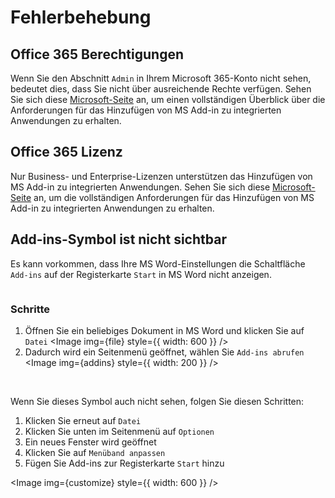 
# Fehlerbehebung

## Office 365 Berechtigungen

Wenn Sie den Abschnitt `Admin` in Ihrem Microsoft 365-Konto nicht sehen, bedeutet dies,
dass Sie nicht über ausreichende Rechte verfügen. Sehen Sie sich diese [Microsoft-Seite](https://learn.microsoft.com/en-us/microsoft-365/admin/manage/centralized-deployment-of-add-ins?view=o365-worldwide)
an, um einen vollständigen Überblick über die Anforderungen für das Hinzufügen von
MS Add-in zu integrierten Anwendungen zu erhalten.

## Office 365 Lizenz

Nur Business- und Enterprise-Lizenzen unterstützen das Hinzufügen von MS Add-in zu
integrierten Anwendungen. Sehen Sie sich diese [Microsoft-Seite](https://learn.microsoft.com/en-us/microsoft-365/admin/manage/centralized-deployment-of-add-ins?view=o365-worldwide)
an, um die vollständigen Anforderungen für das Hinzufügen von MS Add-in zu integrierten
Anwendungen zu erhalten.

## Add-ins-Symbol ist nicht sichtbar

Es kann vorkommen, dass Ihre MS Word-Einstellungen die Schaltfläche `Add-ins` auf der
Registerkarte `Start` in MS Word nicht anzeigen.

<Image img={home} />

### Schritte

1. Öffnen Sie ein beliebiges Dokument in MS Word und klicken Sie auf `Datei`
   <Image img={file} style={{ width: 600 }} />
2. Dadurch wird ein Seitenmenü geöffnet, wählen Sie `Add-ins abrufen`
   <Image img={addins} style={{ width: 200 }} />

<br />

Wenn Sie dieses Symbol auch nicht sehen, folgen Sie diesen Schritten:

1. Klicken Sie erneut auf `Datei`
2. Klicken Sie unten im Seitenmenü auf `Optionen`
3. Ein neues Fenster wird geöffnet
4. Klicken Sie auf `Menüband anpassen`
5. Fügen Sie Add-ins zur Registerkarte `Start` hinzu

<Image img={customize} style={{ width: 600 }} />
